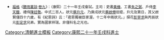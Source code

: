{{Navbox
|name = 康熙二十一年壬戌科殿試金榜
|title = 康熙二十一年（[[1682年]]）壬戌科殿試金榜
|titlestyle = background-color:#FFD700;
|image =
|style = width:100%;text-align:center; 
|groupstyle = text-align:center; background-color:#FFD700;
|liststyle = text-align:center;
|state = {{{state<includeonly>|collapsed</includeonly>}}}
|group1 = 第一甲<br>賜進士及第<br>共3名
|list1 = '''[[蔡升元]]''' - '''[[吳涵 (康熙進士)|吳　涵]]''' - '''[[彭寧求]]'''

|group2 = 第二甲<br>賜進士出身<br>共40名
|list2 = [[史夔|史　夔]] - [[王九齡 (清朝)|王九齡]] - [[吳一蜚]] - [[郝林|郝　林]] - [[徐炯 (康熙進士)|徐　炯]] - [[王喆生]] - [[李岳頒]] - [[趙珣 (康熙進士)|趙　珣]] - [[顧用霖]] - [[吳晟 (康熙進士)|吳　晟]]<br>[[曹國維]] - [[徐經遠]] - [[蔣德昌]] - [[馮廷櫆]] - [[汪兆璂]] - [[張禹玉]] - [[孫纘功]] - [[吳元臣]] - [[沈愷曾]] - [[許汝龍]]<br>[[余泰來|-{余}-泰來]] - [[徐汝嶧]] - [[翁煌|翁　煌]] - [[周金然|金　然]] - [[慕琛|慕　琛]] - [[尤珍|尤　珍]] - [[劉國黻]] - [[黃暉烈]] - [[張廷樞 (清朝)|張廷樞]] - [[鹿賓|鹿　賓]]<br>[[孫朝慶]] - [[林可樑]] - [[王宜章]] - [[阮爾詢]] - [[秦炯|秦　炯]] - [[姜之琦]] - [[朱珊|朱　珊]] - [[儲掄|儲　掄]] - [[蘇翔鳳]] - [[莊際盛]]

|group3 = 第三甲<br>賜同進士出身<br>共136名
|list3 = [[金德嘉]] - [[宋志梁]] - [[金大成]] - [[吳苑|吳　苑]] - [[高克藩]] - [[卜峻超]] - [[王上選]] - [[沈爾燝]] - [[孫有倫]] - [[周蒲璧]]<br>[[孫洤|孫　洤]] - [[魏學誠]] - [[張象升]] - [[袁橋|袁　橋]] - [[于漢翔|-{于}-漢翔]] - [[謝緒彥]] - [[吳㻂|吳　㻂]] - [[曾炳|曾　炳]] - [[方瑞合]] - [[錢士鋐]]<br>[[陳悅旦]] - [[鹿祐|鹿　祐]] - [[范廷詔]] - [[薛采|薛　采]] - [[路元升 (康熙進士)|路元升]] - [[劉愈|劉　愈]] - [[先國幹]] - [[蔡致遠]] - [[李旭升]] - [[劉鼎文]]<br>[[潘麒生]] - [[殷國尊]] - [[韓日煐]] - [[張蓮|張　蓮]] - [[徐人鳳]] - [[朱而錡]] - [[蔣遠|蔣　遠]] - [[鄭崑璜]] - [[袁拱|袁　拱]] - [[趙蒼璧]]<br>[[羅俊 (康熙進士)|羅　俊]] - [[李禎 (康熙進士)|李　禎]] - [[楊含素]] - [[楊聖化]] - [[吳轍|吳　轍]] - [[崔甲默]] - [[沈曾琦]] - [[張泰交]] - [[馮佩實]] - [[李復泌]]<br>[[章世德]] - [[孫玉澤]] - [[劉勃 (康熙進士)|劉　勃]] - [[黃宮柱]] - [[呂琨|呂　琨]] - [[王思軾]] - [[陳朝君]] - [[王作舟]] - [[康起梅]] - [[范嘉業]]<br>[[周宜振]] - [[劉洛中]] - [[梁敷鮮]] - [[馬壽穀]] - [[張愫|張　愫]] - [[汪士楚]] - [[張雲槎]] - [[胡作梅]] - [[魯德升]] - [[萬丹詔]]<br>[[董佩笈]] - [[周天位]] - [[鄒球|鄒　球]] - [[傅正揆]] - [[曹樸|曹　樸]] - [[王懋才]] - [[武維寧]] - [[方曰璉]] - [[翟鴻儀]] - [[王國彥]]<br>[[許嗣隆]] - [[何星煜]] - [[常紳|常　紳]] - [[朱廷鉉]] - [[趙天潤]] - [[吳貫|吳　貫]] - [[王紳 (康熙進士)|王　紳]] - [[楊之琦]] - [[劉祖舜]] - [[姚文光]]<br>[[李蔚 (康熙進士)|李　蔚]] - [[黃軒 (康熙進士)|黃　軒]] - [[高瑩|高　瑩]] - [[鄭崑璽]] - [[史流芳]] - [[姜其垓]] - [[余一耀|-{余}-一耀]] - [[王璲|王　璲]] - [[王之瑚]] - [[李弘建]]<br>[[潘鵬雲]] - [[孫皐|孫　皐]] - [[陸遐昌]] - [[張一恒]] - [[任光業]] - [[喬弘德]] - [[黃儀 (康熙進士)|黃　儀]] - [[余光全|-{余}-光全]] - [[牟國玠]] - [[陸虬|陸　虬]]<br>[[趙士驥]] - [[王琮 (康熙進士)|王　琮]] - [[周寅暘]] - [[夏迪忱]] - [[王宣猷]] - [[衞建勳]] - [[謝士檟]] - [[樊超凡]] - [[王懋德]] - [[紀之健]]<br>[[李霄|李　霄]] -[[歐陽克鋏]]- [[周統|周　統]] - [[馮銘|馮　銘]] - [[陸肇昌]] - [[辛禹昆]] - [[劉驪|劉　驪]] - [[陳鼎元]] - [[江清徵]] - [[張雲魁]]<br>[[耿文傑]] - [[謝恩|謝　恩]] - [[李眘|李　眘]] - [[王雍|王　雍]] - [[安方升]] - [[杜珣|杜　珣]]<span style="color: #FFFFFF;"> - －－－ - －－－ - －－－ - －－－</span>
|belowstyle = text-align: center; background-color:#FFD700;
|below='''前一科：[[Template:康熙十八年己未科殿試金榜|康熙十八年己未科]]　'''·'''　後一科：[[Template:康熙二十四年乙丑科殿試金榜|康熙二十四年乙丑科]]'''<br>'''同科進士：[[Template:康熙二十一年壬戌科武殿試金榜|康熙二十一年壬戌武科]]'''
}}<noinclude>
[[Category:康熙二十一年壬戌科進士| ]]
[[Category:清朝進士模板]]
*<small>[[福格]]《[[聽雨叢談]]·[[s:聽雨叢談/卷09|卷九]]》：（康熙）二十一年壬戌會試。主司：吏書[[黃機]]、工書[[朱之弼]]、戶侍[[李天馥]]、禮侍[[陳廷敬]]。中式二百人。狀元[[蔡升元]]，乃庚戌狀元[[蔡啟僔]]從姪，升元及第日，其父啟賢僅四十六歲，有《紀恩詩》云：「君恩獨被臣家渥，十二年中兩狀元。」探花[[彭寧求]]與丙辰狀元[[彭定求]]兄弟。實為國家祥瑞，非僅科名之光也。</small></noinclude>[[Category:康熙二十一年壬戌科進士]]
